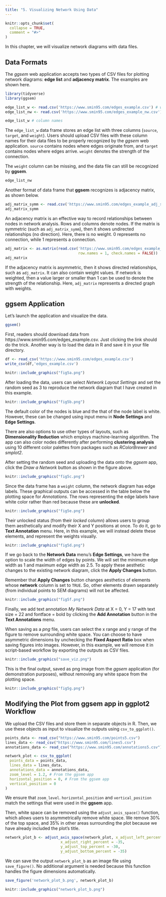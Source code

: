 ```yaml
---
title: "5. Visualizing Network Using Data"
---
```


```r
knitr::opts_chunk$set(
  collapse = TRUE,
  comment = "#>"
)
```

In this chapter, we will visualize network diagrams with data files. 

## Data Formats

The *ggsem* web application accepts two types of CSV files for plotting network diagrams: **edge list** and **adjacency matrix**. The examples are shown here.


```r
library(tidyverse)
library(ggsem)

edge_list_w <- read.csv('https://www.smin95.com/edges_example.csv') # with edge weight
edge_list_nw <- read.csv('https://www.smin95.com/edges_example_nw.csv') # without weight

edge_list_w # column names
```

The `edge_list_w` data frame stores an edge list with three columns (`source`, `target`, and `weight`). Users should upload CSV files with these column names for their data files to be properly recognized by the *ggsem* web application. `source` contains nodes where edges originate from, and `target` contains nodes where edges arrive. `weight` denotes the strength of the connection. 

The `weight` column can be missing, and the data file can still be recognized by **ggsem**.

```r
edge_list_nw
```

Another format of data frame that **ggsem** recognizes is adjacency matrix, as shown below.

```r
adj_matrix_symm <- read.csv('https://www.smin95.com/edges_example_adj_symm.csv')
adj_matrix_symm
```

An adjacency matrix is an effective way to record relationships between nodes in network analysis. Rows and columns denote nodes. If the matrix is symmetric (such as `adj_matrix_symm`), then it shows undirected relationships (no direction). Here, there is no weight. 0 represents no connection, while 1 represents a connection.

```r
adj_matrix <- as.matrix(read.csv('https://www.smin95.com/edges_example_adj.csv',
                                 row.names = 1, check.names = FALSE))
adj_matrix
```

If the adjacency matrix is asymmetric, then it shows directed relationships, such as `adj_matrix`. It can also contain weight values. If network is weighted, then a value larger or smaller than 1 can be used to denote the strength of the relationship. Here, `adj_matrix` represents a directed graph with weights. 

## ggsem Application

Let's launch the application and visualize the data.

```r
ggsem()
```

First, readers should download data from https://www.smin95.com/edges_example.csv. Just clicking the link should do the trick. Another way is to load the data in R and save it in your file directory.

```r
df <- read_csv('https://www.smin95.com/edges_example.csv')
write_csv(df,'edges_example.csv')
```

```r
knitr::include_graphics("fig5a.png")
```

After loading the data, users can select *Network Layout Settings* and set the random seed as 3 to reproduce the network diagram that I have created in this example.

```r
knitr::include_graphics("fig5b.png")
```

The default color of the nodes is blue and the that of the node label is white. However, these can be changed using input menu in **Node Settings** and **Edge Settings**. 

There are also options to use other types of layouts, such as **Dimensionality Reduction** which employs machine-learning algorithm. The app can also color nodes differently after performing **clustering analysis** using 10 different color palettes from packages such as *RColorBrewer* and *smplot2*.

After setting the random seed and uploading the data onto the *ggsem* app, click the *Draw a Network* button as shown in the figure above.

```r
knitr::include_graphics("fig5c.png")
```

Since the data frame has a `weight` column, the network diagram has edge labels. These graphical outputs can be accessed in the table below the plotting space for *Annotations*. The rows representing the edge labels have white color rather than red because these are **unlocked**. 

```r
knitr::include_graphics("fig5e.png")
```

Their unlocked status (from their *locked* column) allows users to group them aesthetically and modify their X and Y positions at once. To do it, go to **Text Annotation** menu. Here, in this example, we will instead delete these elements, and represent the weights visually.

```r
knitr::include_graphics("fig5d.png")
```

If we go back to the **Network Data** menu's **Edge Settings**, we have the option to scale the width of edges by points. We will set the minimum edge width as 1 and maximum edge width as 2.5. To apply these aesthetic changes to the existing network diagram, click the **Apply Changes** button. 

Remember that **Apply Changes** button changes aesthetics of elements whose **network** column is set to `TRUE`. So, other elements drawn separately (from individual points to SEM diagrams) will not be affected.

```r
knitr::include_graphics("fig5f.png")
```

Finally, we add text annotation *My Network Data* at X = 0, Y = 17 with text size = 22 and fontface = bold by clicking the **Add Annotation** button in the **Text Annotations** menu.

When saving as a *png* file, users can select the x range and y range of the figure to remove surrounding white space. You can choose to have asymmetric dimensions by unchecking the **Fixed Aspect Ratio** box when saving figures into images. However, in this example, we will remove it in script-based workflow by exporting the outputs as CSV files.

```r
knitr::include_graphics("save_viz.png")
```

This is the final output, saved as png image from the *ggsem* application (for demonstration purposes), without removing any white space from the plotting space.

```r
knitr::include_graphics("fig5g.png")
```

## Modifying the Plot from **ggsem** app in **ggplot2** Workflow

We upload the CSV files and store them in separate objects in R. Then, we use these objects as input to visualize the outputs using `csv_to_ggplot()`.

```r
points_data <- read_csv("https://www.smin95.com/points5.csv")
lines_data <- read_csv("https://www.smin95.com/lines5.csv")
annotations_data <- read_csv("https://www.smin95.com/annotations5.csv")

network_plot <- csv_to_ggplot(
  points_data = points_data,
  lines_data = lines_data,
  annotations_data = annotations_data,
  zoom_level = 1.2, # From the ggsem app
  horizontal_position = 0, # From the ggsem app
  vertical_position = 0
)
```

We ensure that `zoom_level`. `horizontal_position` and `vertical_position` match the settings that were used in the **ggsem** app. 

Then, white space can be removed using the `adjust_axis_space()` function, which allows users to asymmetrically remove white space. We remove 30\% of the top space, and 35\% in other areas surrounding the plot because we have already included the plot's title.

```r
network_plot_b <- adjust_axis_space(network_plot, x_adjust_left_percent = -35, 
                         x_adjust_right_percent = -35, 
                         y_adjust_top_percent = -30, 
                         y_adjust_bottom_percent = -35)
```

We can save the output `network_plot_b` as an image file using `save_figure()`. No additional argument is needed because this function handles the figure dimensions automatically.

```r
save_figure('network_plot_b.png', network_plot_b)
```

```r
knitr::include_graphics("network_plot_b.png")
```
